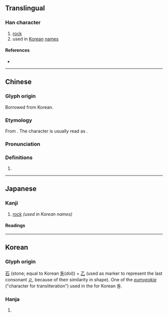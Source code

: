 {{character info/new}}
==Translingual==

===Han character===
{{Han char|rn=5|rad=乙|as=05|sn=6|four=10717|canj=MRN|ids=⿱石乙}}

# [[rock]]
# used in [[Korean]] [[name]]s

====References====
* {{Han ref|kx=0084.141|dj=0171.180|hdz=10053.041|uh=4E6D|ud=20077}}

----

==Chinese==
{{zh-forms|alt=石}}

===Glyph origin===
Borrowed from Korean.

===Etymology===
From {{der|zh|ko|-}} {{ko-l|돌|乭}}. The character is usually read as {{zh-l|石}}.

===Pronunciation===
{{zh-pron
|m=shí
|c=sek6
|mn=xm,zz,tw:se̍k/qz:si̍t
|mn-t=ziêh8/zioh8/sig8/sêg8
|mn-t_note=ziêh8/zioh8 - vernacular; sig8/sêg8 - literary
|cat=
}}

===Definitions===
{{zh-hanzi}}

# {{n-g|Used in Korean names.}}

----

==Japanese==
===Kanji===
{{ja-kanji|grade=|rs=乙05}}

# [[rock]] ''(used in Korean names)''

====Readings====
{{ja-readings
|kanyoon=せき
}}

----

==Korean==

===Glyph origin===
[[石]] (stone; equal to Korean [[돌]](''dol'')) + [[乙]] (used as marker to represent the last consonant [[ㄹ]], because of their similarity in shape). One of the ''[[음역자|eumyeokja]]'' ("character for transliteration") used in the {{w|Idu script}} for Korean 돌.

===Hanja===
{{ko-hanja|hangeul=돌|rv=dol|mr=tol|y=tol}}

# {{defn|lang=ko|sort=乙05}}